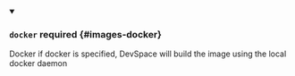 


<details className="config-field" data-expandable="true" open>
<summary>

### `docker` <span className="config-field-required" data-required="false">required</span> <span className="config-field-type"></span> <span className="config-field-default"></span> <span className="config-field-enum"></span> {#images-docker}

Docker if docker is specified, DevSpace will build the image using the local docker daemon

</summary>

<PartialDockerreference />


</details>
